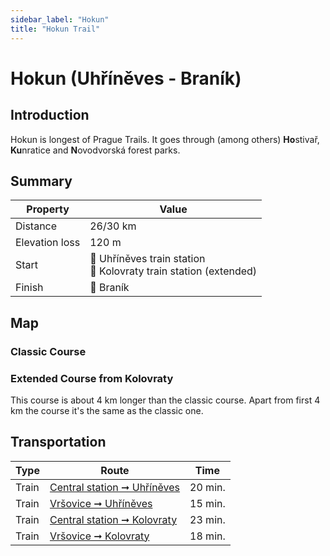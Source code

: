 ```yaml
---
sidebar_label: "Hokun"
title: "Hokun Trail"
---
```


# Hokun (Uhříněves - Braník)

## Introduction

Hokun is longest of Prague Trails. It goes through (among others) **Ho**stivař, **Ku**nratice and **N**ovodvorská forest parks.

## Summary

| Property | Value |
| --- | --- |
| Distance | 26/30 km |
| Elevation loss | 120 m |
| Start | 📍 Uhříněves train station <br /> 📍 Kolovraty train station (extended) |
| Finish | 📍 Braník |

## Map

### Classic Course

<MapyCzEmbeddedPath id="delakofacu"></MapyCzEmbeddedPath>

### Extended Course from Kolovraty

This course is about 4 km longer than the classic course. Apart from first 4 km the course it's the same as the classic one.

<MapyCzEmbeddedPath id="delegevuno"></MapyCzEmbeddedPath>

## Transportation

| Type | Route | Time |
| --- | --- | --- |
| Train | [Central station ➞ Uhříněves](https://idos.idnes.cz/vlakyautobusymhdvse/spojeni/vysledky/?f=Praha%20hl.n.&fc=100003&t=Praha-Uh%C5%99%C3%ADn%C4%9Bves&tc=100003&direct=true&af=true&trt=150,151,152,153&fcs=3 "See timetable") | 20 min. |
| Train | [Vršovice ➞ Uhříněves](https://idos.idnes.cz/vlakyautobusymhdvse/spojeni/vysledky/?f=Praha-Vr%C5%A1ovice&fc=100003&t=Praha-Uh%C5%99%C3%ADn%C4%9Bves&tc=100003&direct=true&af=true&trt=150,151,152,153&fcs=3 "See timetable") | 15 min. |
| Train | [Central station ➞ Kolovraty](https://idos.idnes.cz/vlakyautobusymhdvse/spojeni/vysledky/?f=Praha%20hl.n.&fc=100003&t=Praha-Kolovraty&tc=100003&direct=true&af=true&trt=150,151,152,153&fcs=3 "See timetable") | 23 min. |
| Train | [Vršovice ➞ Kolovraty](https://idos.idnes.cz/vlakyautobusymhdvse/spojeni/vysledky/?f=Praha-Vr%C5%A1ovice&fc=100003&t=Praha-Kolovraty&tc=100003&direct=true&af=true&trt=150,151,152,153&fcs=3 "See timetable") | 18 min. |

